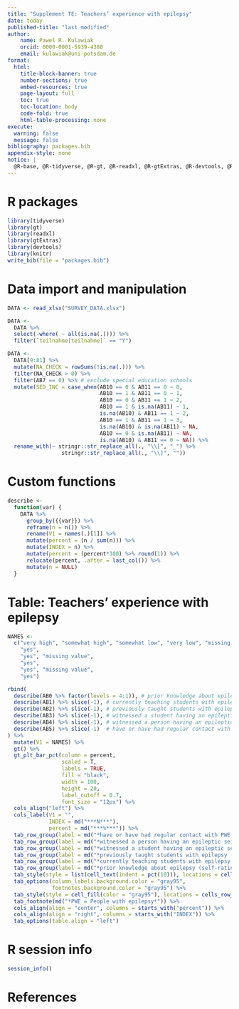 ---
title: "Supplement TE: Teachers’ experience with epilepsy"
date: today
published-title: "last modified"
author:
    name: Pawel R. Kulawiak
    orcid: 0000-0001-5939-4380
    email: kulawiak@uni-potsdam.de
format:
  html:
    title-block-banner: true
    number-sections: true
    embed-resources: true
    page-layout: full
    toc: true
    toc-location: body
    code-fold: true
    html-table-processing: none
execute: 
  warning: false
  message: false
bibliography: packages.bib
appendix-style: none
notice: |
  @R-base, @R-tidyverse, @R-gt, @R-readxl, @R-gtExtras, @R-devtools, @R-knitr
---

# R packages

```{r}
library(tidyverse)
library(gt)
library(readxl)
library(gtExtras)
library(devtools)
library(knitr)
write_bib(file = "packages.bib")
```

# Data import and manipulation

```{r}
DATA <- read_xlsx("SURVEY_DATA.xlsx")

DATA <-
  DATA %>%
  select(-where( ~ all(is.na(.)))) %>%
  filter(`teilnahme[teilnahme]` == "Y")

DATA <-
  DATA[9:81] %>%
  mutate(NA_CHECK = rowSums(!is.na(.))) %>%
  filter(NA_CHECK > 0) %>%
  filter(AB7 == 0) %>% # exclude special education schools
  mutate(SED_INC = case_when(AB10 == 0 & AB11 == 0 ~ 0,
                             AB10 == 1 & AB11 == 0 ~ 1,
                             AB10 == 0 & AB11 == 1 ~ 2,
                             AB10 == 1 & is.na(AB11) ~ 1,
                             is.na(AB10) & AB11 == 1 ~ 2,
                             AB10 == 1 & AB11 == 1 ~ 3,
                             is.na(AB10) & is.na(AB11) ~ NA,
                             AB10 == 0 & is.na(AB11) ~ NA,
                             is.na(AB10) & AB11 == 0 ~ NA)) %>%
  rename_with(~ stringr::str_replace_all(., "\\[", "_") %>%
                 stringr::str_replace_all(., "\\]", ""))
```

# Custom functions

```{r}
describe <-
  function(var) {
    DATA %>%
      group_by({{var}}) %>%
      reframe(n = n()) %>%
      rename(V1 = names(.)[1]) %>% 
      mutate(percent = (n / sum(n))) %>%
      mutate(INDEX = n) %>%
      mutate(percent = (percent*100) %>% round(1)) %>%
      relocate(percent, .after = last_col()) %>%
      mutate(n = NULL)
  }
```

# Table: Teachers' experience with epilepsy

```{r}
NAMES <-
  c("very high", "somewhat high", "somewhat low", "very low", "missing value",
    "yes",
    "yes", "missing value",
    "yes",
    "yes", "missing value",
    "yes")

rbind(
  describe(AB0 %>% factor(levels = 4:1)), # prior knowledge about epilepsy
  describe(AB1) %>% slice(-1), # currently teaching students with epilepsy
  describe(AB2) %>% slice(-1), # previously taught students with epilepsy
  describe(AB3) %>% slice(-1), # witnessed a student having an epileptic seizure
  describe(AB4) %>% slice(-1), # witnessed a person having an epileptic seizure
  describe(AB5) %>% slice(-1)  # have or have had regular contact with people with epilepsy
) %>%
  mutate(V1 = NAMES) %>% 
  gt() %>%
  gt_plt_bar_pct(column = percent,
                 scaled = T,
                 labels = TRUE,
                 fill = "black",
                 width = 100,
                 height = 20,
                 label_cutoff = 0.7,
                 font_size = "12px") %>%
  cols_align("left") %>%
  cols_label(V1 = "",
             INDEX = md("***N***"),
             percent = md("***%***")) %>%
  tab_row_group(label = md("*have or have had regular contact with PWE (y/n)*"), rows = 12) %>%
  tab_row_group(label = md("*witnessed a person having an epileptic seizure (y/n)*"), rows = 10:11) %>%
  tab_row_group(label = md("*witnessed a student having an epileptic seizure (y/n)*"), rows = 9) %>%
  tab_row_group(label = md("*previously taught students with epilepsy (y/n)*"), rows = 7:8) %>%
  tab_row_group(label = md("*currently teaching students with epilepsy (y/n)*"), rows = 6) %>%
  tab_row_group(label = md("*prior knowledge about epilepsy (self-rating)*"), rows = 1:5) %>%
  tab_style(style = list(cell_text(indent = pct(10))), locations = cells_body(columns = V1)) %>% 
  tab_options(column_labels.background.color = "gray95",
              footnotes.background.color = "gray95") %>%
  tab_style(style = cell_fill(color = "gray95"), locations = cells_row_groups(groups = everything())) %>%
  tab_footnote(md("*PWE = People with epilepsy*")) %>%
  cols_align(align = "center", columns = starts_with("percent")) %>%
  cols_align(align = "right", columns = starts_with("INDEX")) %>%
  tab_options(table.align = "left")

```

# R session info

```{r collapse=TRUE}
session_info()
```

# References 
